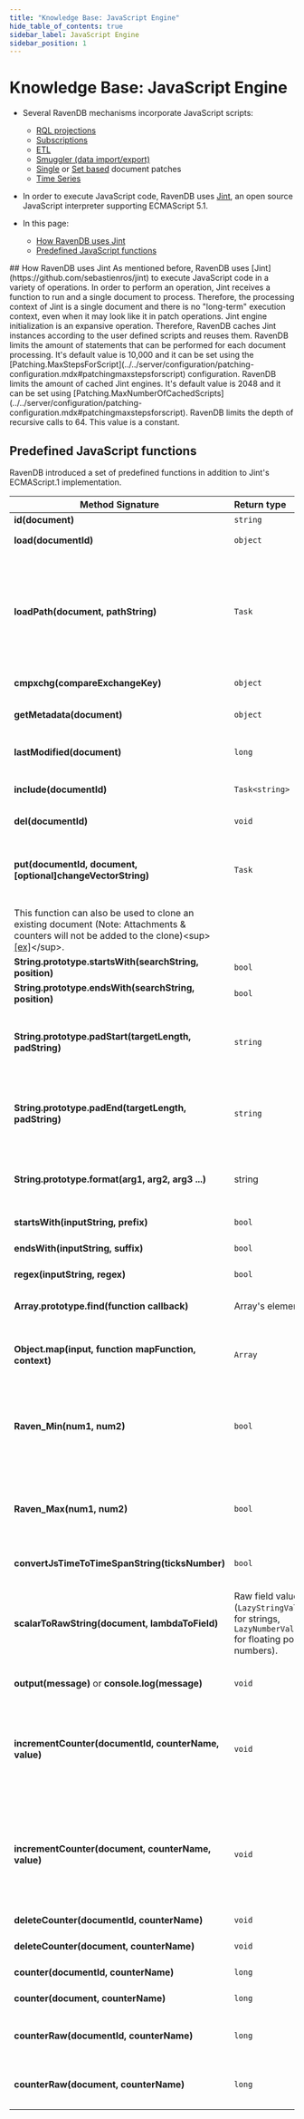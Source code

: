 ```yaml
---
title: "Knowledge Base: JavaScript Engine"
hide_table_of_contents: true
sidebar_label: JavaScript Engine
sidebar_position: 1
---
```



# Knowledge Base: JavaScript Engine
<Admonition type="note" title="Note">

* Several RavenDB mechanisms incorporate JavaScript scripts:  
   * [RQL projections](../../indexes/querying/projections.mdx)  
   * [Subscriptions](../../client-api/data-subscriptions/creation/examples.mdx#create-subscription-with-filtering-and-projection)  
   * [ETL](../../server/ongoing-tasks/etl/basics.mdx)  
   * [Smuggler (data import/export)](../../client-api/smuggler/what-is-smuggler.mdx#transformscript)  
   * [Single](../../client-api/operations/patching/single-document.mdx) or [Set based](../../client-api/operations/patching/set-based.mdx) document patches  
   * [Time Series](../../document-extensions/timeseries/client-api/javascript-support.mdx)  

* In order to execute JavaScript code, RavenDB uses [Jint](https://github.com/sebastienros/jint), an open source JavaScript interpreter supporting ECMAScript 5.1.  

* In this page:  
   * [How RavenDB uses Jint](../../server/kb/javascript-engine.mdx#how-ravendb-uses-jint)  
   * [Predefined JavaScript functions](../../server/kb/javascript-engine.mdx#predefined-javascript-functions)  


</Admonition>
## How RavenDB uses Jint
As mentioned before, RavenDB uses [Jint](https://github.com/sebastienros/jint) to execute JavaScript code in a variety of operations.  
In order to perform an operation, Jint receives a function to run and a single document to process. Therefore, the processing context of Jint is a single document and there is no "long-term" execution context, even when it may look like it in patch operations.  
Jint engine initialization is an expansive operation. Therefore, RavenDB caches Jint instances according to the user defined scripts and reuses them.  


<Admonition type="info" title="Execution limitations" id="execution-limitations" href="#execution-limitations">
RavenDB limits the amount of statements that can be performed for each document processing. It's default value is 10,000 and it can be set using the [Patching.MaxStepsForScript](../../server/configuration/patching-configuration.mdx#patchingmaxstepsforscript) configuration.  
RavenDB limits the amount of cached Jint engines. It's default value is 2048 and it can be set using [Patching.MaxNumberOfCachedScripts](../../server/configuration/patching-configuration.mdx#patchingmaxstepsforscript).  
RavenDB limits the depth of recursive calls to 64. This value is a constant.  
</Admonition>


## Predefined JavaScript functions
RavenDB introduced a set of predefined functions in addition to Jint's ECMAScript.1 implementation.

| Method Signature| Return type | Description |
|--------|:---|-------------| 
| **id(document)** | `string` | Returns document's ID. |
| **load(documentId)** | `object` | Returns the document with the given ID. |
| **loadPath(document, pathString)** | `Task` | Returns the document(s) according to the IDs that can be found in the given `document`, in the path `pathString`. The `pathString` can be of a simple Foo.Bar form, in that case, a single document will be returned. It also be of the form Foo.Bars[].Buzz, in that case it will return an array of documents, answering the path. |
| **cmpxchg(compareExchangeKey)** | `object` | Returns stored  [Compare Exchange](../../client-api/operations/compare-exchange/overview.mdx) value for the received key. |
| **getMetadata(document)** | `object` | Returns document's metadata, along with it's `ChangeVector`, `ID` and `LastModified`. |
| **lastModified(document)** | `long` | Returns document's last modified metadata value as total miliseconds of UTC. |
| **include(documentId)** | `Task<string>` | Used for RQL [queries](../../indexes/querying/what-is-rql.mdx) in order to include the document with the given ID with the results. |
| **del(documentId)** | `void` | Used in patches, deletes the document with the given ID. |
| **put(documentId, document, [optional]changeVectorString)** | `Task` | Used in patches, creates or updates a document with the given ID. In order to generate a new document ID it's possible to use "[collectionPrefix]/" [Server-Side ID](../../server/kb/document-identifier-generation.mdx#strategy--2) notation&lt;sup&gt;[[ex]](../../client-api/operations/patching/single-document.mdx#add-document)&lt;/sup&gt;. 
This function can also be used to clone an existing document (Note: Attachments & counters will not be added to the clone)&lt;sup&gt;[[ex]](../../client-api/operations/patching/single-document.mdx#clone-document)&lt;/sup&gt;.  |
| **String.prototype.startsWith(searchString, position)** | `bool` | Returns true if at `position` the string starts with `searchString`. |
| **String.prototype.endsWith(searchString, position)** | `bool` | Returns true if at `position` the string end with `searchString`. |
| **String.prototype.padStart(targetLength, padString)** | `string` | Returns a new string that padded from it's start by the string `padString`(or white-space by default) until it reaches the length `targetlength`. The function will repeat `padString` if needed. |
| **String.prototype.padEnd(targetLength, padString)** | `string` | Returns a new string that padded from it's end by the string `padString`(or white-space by default), until it reaches the length `targetlength`. The function will repeat `padString` if needed. |
| **String.prototype.format(arg1, arg2, arg3 ...)** | string | Returns "formatted" string that replaces all occurrences of `{[number]}` with an argument in the `number`s place (using a zero based index). |
| **startsWith(inputString, prefix)** | `bool` | Returns true if inputString`` starts with prefix``. |
| **endsWith(inputString, suffix)** | `bool` | Returns true if `inputString` ends with `suffix`. |
| **regex(inputString, regex)** | `bool` | Returns true if `inputString` matches `regex` regular expression. |
| **Array.prototype.find(function callback)** | Array's element | Returns the first array element for which the `callback` function returns `true`. |
| **Object.map(input, function mapFunction, context)** | `Array` | Returns an array containing result of mapFunction process result of all `input`'s properties (items, if it's an array). The `mapFunction`'s signature is `function(itemValue, itemKey)`.  |
| **Raven_Min(num1, num2)** | `bool` | Find minimum out of num1 and num2. Parameters can be numbers or strings, but there is no raw number support (see `scalarToRawString` below). Strings will be parsed to double upon processing. |
| **Raven_Max(num1, num2)** | `bool` | Find maximum out of num1 and num2. Parameters can be numbers or strings, but there is no raw number support (see `scalarToRawString` below). Strings will be parsed to double upon processing. |
| **convertJsTimeToTimeSpanString(ticksNumber)** | `bool` | Returns human readable TimeSpan of the received `ticksNumber`. |
| **scalarToRawString(document, lambdaToField)** | Raw field value (`LazyStringValue` for strings, `LazyNumberValue` for floating point numbers). | Returns raw representation of a field. Useful when working with numbers that exceeds `double`'s numeric or accuracy range. See [Numbers in Jint](../../server/kb/numbers-in-ravendb.mdx). Also usefull for better memory consumption when projecting big string values. Note: returned value is immutable |
| **output(message)** or **console.log(message)** | `void` | Used for [single document patches](../../client-api/operations/patching/single-document.mdx) debug. |
| **incrementCounter(documentId, counterName, value)** | `void` | Increment the counter. If the chosen counter doesn't exists, it is implicitly created and its value is set to the &lt;code&gt;incrementCounter&lt;/code&gt;'s &lt;code&gt;value&lt;/code&gt;. A counter value can also be negative, so as the increment value&lt;sup&gt;[[ex]](../../client-api/operations/patching/single-document.mdx#increment-counter)&lt;/sup&gt;. |
| **incrementCounter(document, counterName, value)** | `void` | Increment the counter. If the chosen counter doesn't exists, it is implicitly created and its value is set to the &lt;code&gt;incrementCounter&lt;/code&gt;'s &lt;code&gt;value&lt;/code&gt;. A counter value can also be negative, so as the increment value&lt;sup&gt;[[ex]](../../client-api/operations/patching/single-document.mdx#increment-counter)&lt;/sup&gt;. |
| **deleteCounter(documentId, counterName)** | `void` | Delete the counter&lt;sup&gt;[[ex]](../../client-api/operations/patching/single-document.mdx#delete-counter)&lt;/sup&gt;. |
| **deleteCounter(document, counterName)** | `void` | Delete the counter&lt;sup&gt;[[ex]](../../client-api/operations/patching/single-document.mdx#delete-counter)&lt;/sup&gt;. |
| **counter(documentId, counterName)** | `long` | Get the counter value&lt;sup&gt;[[ex]](../../client-api/operations/patching/single-document.mdx#get-counter)&lt;/sup&gt;. |
| **counter(document, counterName)** | `long` | Get the counter value&lt;sup&gt;[[ex]](../../client-api/operations/patching/single-document.mdx#get-counter)&lt;/sup&gt;. |
| **counterRaw(documentId, counterName)** | `long` | Return a dictionary of counter value per database node (The overall value is a summary of all database node values). |
| **counterRaw(document, counterName)** | `long` | Return a dictionary of counter value per database node (The overall value is a summary of all database node values). |


